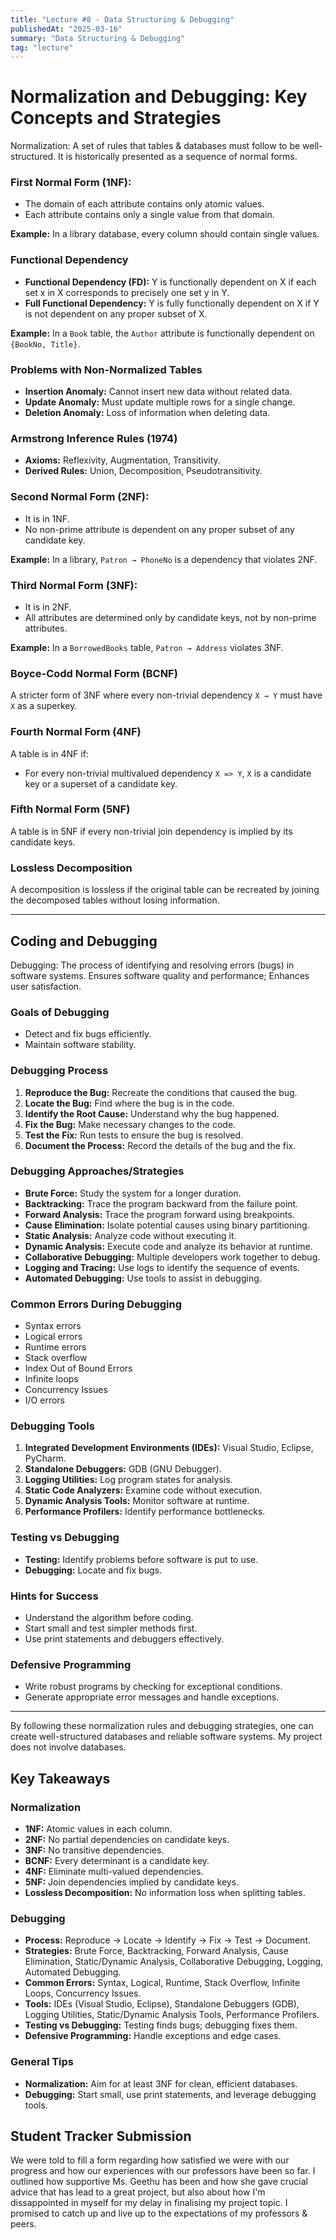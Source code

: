 ```yaml
---
title: "Lecture #8 - Data Structuring & Debugging"
publishedAt: "2025-03-16"
summary: "Data Structuring & Debugging"
tag: "lecture"
---
```


# Normalization and Debugging: Key Concepts and Strategies

Normalization: A set of rules that tables & databases must follow to be well-structured. 
It is historically presented as a sequence of normal forms.

### First Normal Form (1NF):
- The domain of each attribute contains only atomic values.
- Each attribute contains only a single value from that domain.

**Example:** In a library database, every column should contain single values.

### Functional Dependency
- **Functional Dependency (FD):** Y is functionally dependent on X if each set x in X corresponds to precisely one set y in Y.
- **Full Functional Dependency:** Y is fully functionally dependent on X if Y is not dependent on any proper subset of X.

**Example:** In a `Book` table, the `Author` attribute is functionally dependent on `{BookNo, Title}`.

### Problems with Non-Normalized Tables
- **Insertion Anomaly:** Cannot insert new data without related data.
- **Update Anomaly:** Must update multiple rows for a single change.
- **Deletion Anomaly:** Loss of information when deleting data.

### Armstrong Inference Rules (1974)
- **Axioms:** Reflexivity, Augmentation, Transitivity.
- **Derived Rules:** Union, Decomposition, Pseudotransitivity.

### Second Normal Form (2NF):
- It is in 1NF.
- No non-prime attribute is dependent on any proper subset of any candidate key.

**Example:** In a library, `Patron → PhoneNo` is a dependency that violates 2NF.

### Third Normal Form (3NF):
- It is in 2NF.
- All attributes are determined only by candidate keys, not by non-prime attributes.

**Example:** In a `BorrowedBooks` table, `Patron → Address` violates 3NF.

### Boyce-Codd Normal Form (BCNF)
A stricter form of 3NF where every non-trivial dependency `X → Y` must have `X` as a superkey.

### Fourth Normal Form (4NF)
A table is in 4NF if:
- For every non-trivial multivalued dependency `X => Y`, `X` is a candidate key or a superset of a candidate key.

### Fifth Normal Form (5NF)
A table is in 5NF if every non-trivial join dependency is implied by its candidate keys.

### Lossless Decomposition
A decomposition is lossless if the original table can be recreated by joining the decomposed tables without losing information.

---

## Coding and Debugging

Debugging: The process of identifying and resolving errors (bugs) in software systems. Ensures software quality and performance; Enhances user satisfaction.

### Goals of Debugging
- Detect and fix bugs efficiently.
- Maintain software stability.

### Debugging Process
1. **Reproduce the Bug:** Recreate the conditions that caused the bug.
2. **Locate the Bug:** Find where the bug is in the code.
3. **Identify the Root Cause:** Understand why the bug happened.
4. **Fix the Bug:** Make necessary changes to the code.
5. **Test the Fix:** Run tests to ensure the bug is resolved.
6. **Document the Process:** Record the details of the bug and the fix.

### Debugging Approaches/Strategies
- **Brute Force:** Study the system for a longer duration.
- **Backtracking:** Trace the program backward from the failure point.
- **Forward Analysis:** Trace the program forward using breakpoints.
- **Cause Elimination:** Isolate potential causes using binary partitioning.
- **Static Analysis:** Analyze code without executing it.
- **Dynamic Analysis:** Execute code and analyze its behavior at runtime.
- **Collaborative Debugging:** Multiple developers work together to debug.
- **Logging and Tracing:** Use logs to identify the sequence of events.
- **Automated Debugging:** Use tools to assist in debugging.

### Common Errors During Debugging
- Syntax errors
- Logical errors
- Runtime errors
- Stack overflow
- Index Out of Bound Errors
- Infinite loops
- Concurrency Issues
- I/O errors

### Debugging Tools
1. **Integrated Development Environments (IDEs):** Visual Studio, Eclipse, PyCharm.
2. **Standalone Debuggers:** GDB (GNU Debugger).
3. **Logging Utilities:** Log program states for analysis.
4. **Static Code Analyzers:** Examine code without execution.
5. **Dynamic Analysis Tools:** Monitor software at runtime.
6. **Performance Profilers:** Identify performance bottlenecks.

### Testing vs Debugging
- **Testing:** Identify problems before software is put to use.
- **Debugging:** Locate and fix bugs.

### Hints for Success
- Understand the algorithm before coding.
- Start small and test simpler methods first.
- Use print statements and debuggers effectively.

### Defensive Programming
- Write robust programs by checking for exceptional conditions.
- Generate appropriate error messages and handle exceptions.

---

By following these normalization rules and debugging strategies, one can create well-structured databases and reliable software systems.
My project does not involve databases. 

## Key Takeaways

### Normalization
- **1NF:** Atomic values in each column.
- **2NF:** No partial dependencies on candidate keys.
- **3NF:** No transitive dependencies.
- **BCNF:** Every determinant is a candidate key.
- **4NF:** Eliminate multi-valued dependencies.
- **5NF:** Join dependencies implied by candidate keys.
- **Lossless Decomposition:** No information loss when splitting tables.

### Debugging
- **Process:** Reproduce → Locate → Identify → Fix → Test → Document.
- **Strategies:** Brute Force, Backtracking, Forward Analysis, Cause Elimination, Static/Dynamic Analysis, Collaborative Debugging, Logging, Automated Debugging.
- **Common Errors:** Syntax, Logical, Runtime, Stack Overflow, Infinite Loops, Concurrency Issues.
- **Tools:** IDEs (Visual Studio, Eclipse), Standalone Debuggers (GDB), Logging Utilities, Static/Dynamic Analysis Tools, Performance Profilers.
- **Testing vs Debugging:** Testing finds bugs; debugging fixes them.
- **Defensive Programming:** Handle exceptions and edge cases.

### General Tips
- **Normalization:** Aim for at least 3NF for clean, efficient databases.
- **Debugging:** Start small, use print statements, and leverage debugging tools.

## Student Tracker Submission
We were told to fill a form regarding how satisfied we were with our progress and how our experiences with our professors have been so far.
I outlined how supportive Ms. Geethu has been and how she gave crucial advice that has lead to a great project, but also about how I'm dissappointed in myself for my delay in finalising my project topic.
I promised to catch up and live up to the expectations of my professors & peers. 
